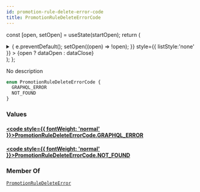 ```yaml
---
id: promotion-rule-delete-error-code
title: PromotionRuleDeleteErrorCode
---
```






const [open, setOpen] = useState(startOpen);
return (
<details {...(open ? { open: true } : {})} className="details" style={{ border:'none', boxShadow:'none', background:'var(--ifm-background-color)' }}>
<summary
onClick={(e) => {
e.preventDefault();
setOpen((open) => !open);
}}
style={{ listStyle:'none' }} >
{open ? dataOpen : dataClose}
</summary>
{open && children}
</details>
);
};

No description

```graphql
enum PromotionRuleDeleteErrorCode {
  GRAPHQL_ERROR
  NOT_FOUND
}
```

### Values

#### [<code style={{ fontWeight: 'normal' }}>PromotionRuleDeleteErrorCode.<b>GRAPHQL_ERROR</b></code>](#)

#### [<code style={{ fontWeight: 'normal' }}>PromotionRuleDeleteErrorCode.<b>NOT_FOUND</b></code>](#)

### Member Of

[`PromotionRuleDeleteError`](../../../api-reference/miscellaneous/objects/promotion-rule-delete-error.mdx) <Badge class="badge badge--secondary" text="object"/>
